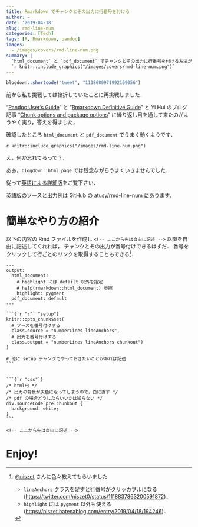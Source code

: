 ```yaml
---
title: Rmarkdown でチャンクとその出力に行番号を付ける
author: ~
date: '2019-04-18'
slug: rmd-line-num
categories: [Tech]
tags: [R, Rmarkdown, pandoc]
images: 
  - /images/covers/rmd-line-num.png
summary: |
  `html_document` と `pdf_document` でチャンクとその出力に行番号を付ける方法が判ったので，紹介します．出力例と詳解は[英語版](/submodules/rmd-line-num/index.html)をご覧下さい． \
  `r knitr::include_graphics("/images/covers/rmd-line-num.png")`
---
```



```r
blogdown::shortcode("tweet", "1118680971992109056")
```

前から私も挑戦しては挫折していたことに再挑戦しました．

"[Pandoc User’s Guide](https://www.pandoc.org/MANUAL.html)" と 
"[Rmarkdown Definitive Guide](https://bookdown.org/yihui/rmarkdown/)"
と Yi Hui のブログ記事 
"[Chunk options and package options](https://yihui.name/knitr/options/#text-results)"
に繰り返し目を通して来たのがようやく実り，答えを得ました，

確認したところ `html_document` と `pdf_document` でうまく動くようです．

`r knitr::include_graphics("/images/rmd-line-num.png")`

え，何か忘れてるって？．

ああ，`blogdown::html_page` では残念ながらうまくいきませんでした．

従って[英語による詳細版](/submodules/rmd-line-num/index.html)をご覧下さい．

英語版のソースと出力例は GitHub の [atusy/rmd-line-num](https://github.com/atusy/rmd-line-num) にあります．

# 簡単なやり方の紹介

以下の内容の Rmd ファイルを作成し `<!-- ここから先は自由に記述 -->` 以降を自由に記述してくれれば，
チャンクとその出力が番号付けできるはずだ．
番号をクリックして行ごとのリンクを取得することもできる[^niszet]．

[^niszet]: 
[\@niszet](https://twitter.com/niszet0) さんに色々教えてもらいました
    
    - `lineAnchors` クラスを足すと行番号がクリッカブルになる
      (<https://twitter.com/niszet0/status/1118837863200591872>)．
    - `highlight` には `pygment` 以外も使える
      (<https://niszet.hatenablog.com/entry/2019/04/18/194246>)．

````
---
output:
  html_document:
    # highlight には defailt 以外を指定
    # help(rmarkdown::html_document) 参照
    highlight: pygment
  pdf_document: default
---

```{`r "r"` "setup"}
knitr::opts_chunk$set(
  # ソースを番号付けする
  class.source = "numberLines lineAnchors", 
  # 出力を番号付けする
  class.output = "numberLines lineAnchors chunkout") 
)

# 他に setup チャンクでやっておきたいことがあれば記述
```


```{`r "css"`}
/* html用 */
/* 出力の背景が灰色になってしまうので，白に直す */
/* pdf の場合どうしたらいいかは知らない */
div.sourceCode pre.chunkout {
  background: white;
}
```

<!-- ここから先は自由に記述 -->

````


# Enjoy!

